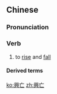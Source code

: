 {{also|兴亡}}
==Chinese==
{{zh-forms|s=兴亡}}

===Pronunciation===
{{zh-pron
|m=xīngwáng
|c=hing1 mong4
|mn=qz,xm,zz:heng-bông
|cat=v
}}

===Verb===
{{zh-verb}}

# to [[rise]] and [[fall]] {{gloss|of a country}}

====Derived terms====
{{zh-der|天下興亡，匹夫有責}}

[[ko:興亡]]
[[zh:興亡]]